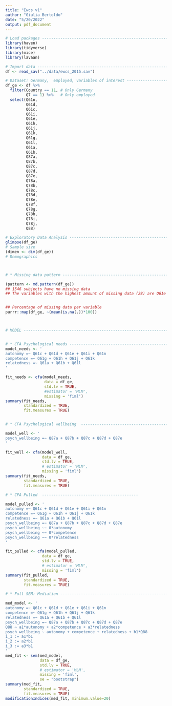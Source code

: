 ```yaml
---
title: "Ewcs v1"
author: "Giulia Bertoldo"
date: "5/20/2022"
output: pdf_document
---
```


```r
# Load packages -----------------------------------------------------------
library(haven)
library(tidyverse)
library(mice)
library(lavaan)

# Import data -------------------------------------------------------------
df <- read_sav("../data/ewcs_2015.sav")

# Dataset: Germany,  employed, variables of interest ----------------------
df_ge <- df %>%
  filter(Country == 11, # Only Germany
         Q7 == 1) %>%   # Only employed
  select(Q61n,
         Q61d,
         Q61c,
         Q61i,
         Q61e,
         Q61h,
         Q61j,
         Q61k,
         Q61g,
         Q61l,
         Q61a,
         Q61b,
         Q87a,
         Q87b,
         Q87c,
         Q87d,
         Q87e,
         Q78a,
         Q78b,
         Q78c,
         Q78d,
         Q78e,
         Q78f,
         Q78g,
         Q78h,
         Q78i,
         Q78j,
         Q88)

# Exploratory Data Analysis -----------------------------------------------
glimpse(df_ge)
# Sample size
(dimen <- dim(df_ge))
# Demographics



# * Missing data pattern --------------------------------------------------

(pattern <- md.pattern(df_ge))
## 1546 subjects have no missing data
## The variables with the highest amount of missing data (28) are Q61e and Q61c


## Percentage of missing data per variable
purrr::map(df_ge, ~(mean(is.na(.))*100))



# MODEL -------------------------------------------------------------------


# * CFA Psychological needs -----------------------------------------------
model_needs <- '
autonomy =~ Q61c + Q61d + Q61e + Q61i + Q61n
competence =~ Q61g + Q61h + Q61j + Q61k
relatedness =~ Q61a + Q61b + Q61l
'

fit_needs <- cfa(model_needs,
                 data = df_ge,
                 std.lv = TRUE,
                 #estimator = 'MLM',
                 missing = 'fiml')
summary(fit_needs,
        standardized = TRUE,
        fit.measures = TRUE)


# * CFA Psychological wellbeing  ------------------------------------------

model_well <- '
psych_wellbeing =~ Q87a + Q87b + Q87c + Q87d + Q87e
'

fit_well <- cfa(model_well,
                data = df_ge,
                std.lv = TRUE,
                # estimator = 'MLM',
                missing = 'fiml')
summary(fit_needs,
        standardized = TRUE,
        fit.measures = TRUE)

# * CFA Pulled  ------------------------------------------

model_pulled <- '
autonomy =~ Q61c + Q61d + Q61e + Q61i + Q61n
competence =~ Q61g + Q61h + Q61j + Q61k
relatedness =~ Q61a + Q61b + Q61l
psych_wellbeing =~ Q87a + Q87b + Q87c + Q87d + Q87e
psych_wellbeing ~~ 0*autonomy
psych_wellbeing ~~ 0*competence
psych_wellbeing ~~ 0*relatedness
'

fit_pulled <- cfa(model_pulled,
                data = df_ge,
                std.lv = TRUE,
                # estimator = 'MLM',
                missing = 'fiml')
summary(fit_pulled,
        standardized = TRUE,
        fit.measures = TRUE)

# * Full SEM: Mediation ---------------------------------------------------

med_model <- '
autonomy =~ Q61c + Q61d + Q61e + Q61i + Q61n
competence =~ Q61g + Q61h + Q61j + Q61k
relatedness =~ Q61a + Q61b + Q61l
psych_wellbeing =~ Q87a + Q87b + Q87c + Q87d + Q87e
Q88 ~ a1*autonomy + a2*competence + a3*relatedness
psych_wellbeing ~ autonomy + competence + relatedness + b1*Q88
i_1 := a1*b1
i_2 := a2*b1
i_3 := a3*b1
'
med_fit <- sem(med_model,
               data = df_ge,
               std.lv = TRUE,
               # estimator = 'MLM',
               missing = 'fiml',
               se = "bootstrap")
summary(med_fit,
        standardized = TRUE,
        fit.measures = TRUE)
modificationIndices(med_fit, minimum.value=20)

```

